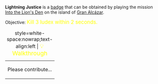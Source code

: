 '''Lightning Justice''' is a [[Badges|badge]] that can be obtained by playing the mission [[Into the Lion's Den]] on the island of [[Gran Alcázar]].

Objective: <big style="color:yellow">Kill 3 Iudex within 2 seconds.</big>

{| class="mw-collapsible mw-collapsed"
|+ style=white-space:nowrap;text-align:left | <big style="color:yellow">💡 Walkthrough</big>
|-
| Please contribute...
|}